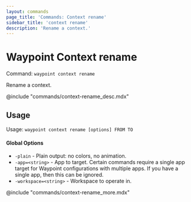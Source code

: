 ```yaml
---
layout: commands
page_title: 'Commands: Context rename'
sidebar_title: 'context rename'
description: 'Rename a context.'
---
```


# Waypoint Context rename

Command: `waypoint context rename`

Rename a context.

@include "commands/context-rename_desc.mdx"

## Usage

Usage: `waypoint context rename [options] FROM TO`

#### Global Options

- `-plain` - Plain output: no colors, no animation.
- `-app=<string>` - App to target. Certain commands require a single app target for Waypoint configurations with multiple apps. If you have a single app, then this can be ignored.
- `-workspace=<string>` - Workspace to operate in.

@include "commands/context-rename_more.mdx"
